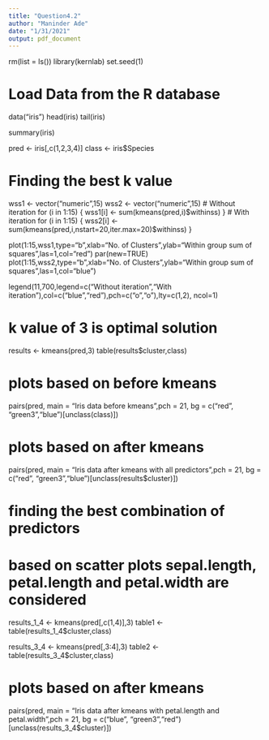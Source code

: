 ```yaml
---
title: "Question4.2"
author: "Maninder Ade"
date: "1/31/2021"
output: pdf_document
---
```


rm(list = ls())
library(kernlab)
set.seed(1)

# Load Data from the R database
data("iris")
head(iris)
tail(iris)

summary(iris)

pred <- iris[,c(1,2,3,4)]
class <- iris$Species

# Finding the best k value
wss1 <- vector("numeric",15)
wss2 <- vector("numeric",15)
# Without iteration
for (i in 1:15) {
wss1[i] <- sum(kmeans(pred,i)$withinss)
}
# With iteration
for (i in 1:15) {
wss2[i] <- sum(kmeans(pred,i,nstart=20,iter.max=20)$withinss)
}

plot(1:15,wss1,type="b",xlab="No. of Clusters",ylab="Within group sum of squares",las=1,col="red")
par(new=TRUE)
plot(1:15,wss2,type="b",xlab="No. of Clusters",ylab="Within group sum of squares",las=1,col="blue")

legend(11,700,legend=c("Without iteration","With iteration"),col=c("blue","red"),pch=c("o","o"),lty=c(1,2), ncol=1)

# k value of 3 is optimal solution
results <- kmeans(pred,3)
table(results$cluster,class)

# plots based on before kmeans
pairs(pred, main = "Iris data before kmeans",pch = 21, bg = c("red", "green3","blue")[unclass(class)])

# plots based on after kmeans
pairs(pred, main = "Iris data after kmeans with all predictors",pch = 21, bg = c("red", "green3","blue")[unclass(results$cluster)])

# finding the best combination of predictors 
# based on scatter plots sepal.length, petal.length and petal.width are considered
results_1_4 <- kmeans(pred[,c(1,4)],3)
table1 <- table(results_1_4$cluster,class)

results_3_4 <- kmeans(pred[,3:4],3)
table2 <- table(results_3_4$cluster,class)

# plots based on after kmeans
pairs(pred, main = "Iris data after kmeans with petal.length and petal.width",pch = 21, bg = c("blue", "green3","red")[unclass(results_3_4$cluster)])

